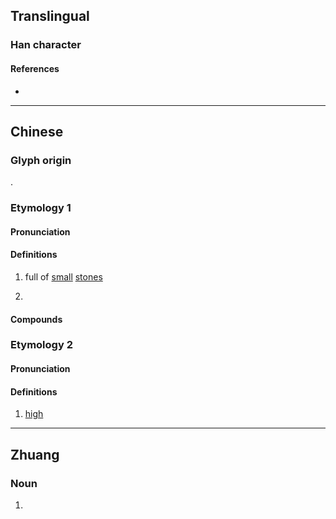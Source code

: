{{character info}}
==Translingual==

===Han character===
{{Han char|rn=46|rad=山|as=11|sn=14|four=|canj=GKU,QKU|ids=⿱敖山}}

====References====
* {{Han ref|kx=0318.310|dkj=08414|dj=0619.020|hdz=10792.200|uh=5D85|ud=23941}}

----

==Chinese==

===Glyph origin===
{{Han etym}}
{{Han compound|敖|山|c1=p|c2=s|t2=mountain|ls=psc}}.

===Etymology 1===
{{zh-forms|alt=㟼,㠂}}

====Pronunciation====
{{zh-pron
|m=áo
|c=ngou4
|mn=xm,zz:gô/qz:ngô͘
|mn-t=ngao5
|w=3ngau
|mc=y
|oc=y
|cat=pn
}}

====Definitions====
{{zh-hanzi}}

# {{zh-hg}} {{lb|zh|of a [[mountain]]}} full of [[small]] [[stone]]s
# {{zh-div|山}} {{n-g|Name of a mountain in Guangdong.}}

====Compounds====
{{zh-der|嶅陰}}

===Etymology 2===
{{zh-forms}}

====Pronunciation====
{{zh-pron
|m=ào
|mc=
|oc=
|cat=a
}}

====Definitions====
{{zh-hanzi}}

# {{zh-hg}} {{lb|zh|of a [[mountain]]}} [[high]]

----

==Zhuang==

===Noun===
{{za-head|noun}}

# {{za-sawndip form of|ngaux}}